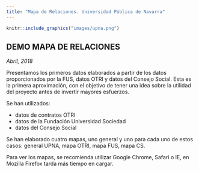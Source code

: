 ```yaml
---
title: "Mapa de Relaciones. Universidad Pública de Navarra"
---
```

```r
knitr::include_graphics("images/upna.png")

```

## DEMO MAPA DE RELACIONES

*Abril, 2018*

Presentamos los primeros datos elaborados a partir de los datos proporcionados por la FUS, datos OTRI y datos del Consejo Social. Esta es la primera aproximación, con el objetivo de tener una idea sobre la utilidad del proyecto antes de invertir mayores esfuerzos.

Se han utilizados:

- datos de contratos OTRI
- datos de la Fundación Universidad Sociedad
- datos del Consejo Social

Se han elaborado cuatro mapas, uno general y uno para cada uno de estos casos: general UPNA, mapa OTRI, mapa FUS, mapa CS.

Para ver los mapas, se recomienda utilizar Google Chrome, Safari o IE, en Mozilla Firefox tarda más tiempo en cargar.